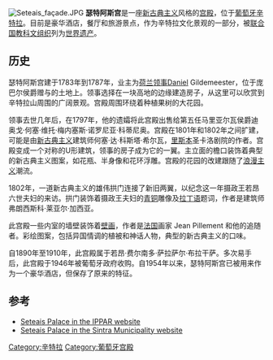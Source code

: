 [[Image:Seteais_façade.JPG|thumb]]
'''瑟特阿斯宫'''是一座[[新古典主义建筑|新古典主义]]风格的[[宫殿|宫殿]]，位于[[葡萄牙|葡萄牙]][[辛特拉|辛特拉]]。目前是豪华酒店，餐厅和旅游景点，作为辛特拉文化景观的一部分，被[[联合国教科文组织|联合国教科文组织]]列为[[世界遗产|世界遗产]]。

==历史==
瑟特阿斯宫建于1783年到1787年，业主为[[荷兰|荷兰]][[领事|领事]]Daniel Gildemeester，位于庞巴尔侯爵赠与的土地上。领事选择在一块高地的边缘建造房子，从这里可以欣赏到辛特拉山周围的广阔景观。宫殿周围环绕着种植果树的大花园。

领事去世几年后，在1797年，他的遗孀将此宫殿出售给第五任马里亚尔瓦侯爵迪奥戈·何塞·维托·梅内塞斯·诺罗尼亚·科蒂尼奥。宫殿在1801年和1802年之间扩建，可能是由[[新古典主义建筑|新古典主义]]建筑师何塞·达·科斯塔·希尔瓦，[[里斯本|里斯本]]圣卡洛剧院的作者。宫殿变成一个对称的U形建筑，领事的房子成为它的一翼。主立面的檐口装饰着典型的新古典主义图案，如花瓶、半身像和花环浮雕。宫殿的花园的改建跟随了[[浪漫主义|浪漫主义]]潮流。

1802年，一道新古典主义的雄伟拱门连接了新旧两翼，以纪念这一年摄政王若昂六世夫妇的来访。拱门装饰着摄政王夫妇的[[青铜|青铜]]雕像及[[拉丁语|拉丁语]]题词，作者是建筑师弗朗西斯科·莱亚尔·加西亚。

此宫殿一些内室的墙壁装饰着[[壁画|壁画]]，作者是[[法国|法国]]画家 Jean Pillement 和他的追随者。彩绘图案，包括异国情调的植被和神话人物，典型的新古典主义的口味。

自1890年至1910年，此宫殿属于若昂·费尔南多·萨拉萨尔·布拉干萨。多次易手后，此宫殿于1946年被葡萄牙政府收购。自1954年以来，瑟特阿斯宫已被用来作为一个豪华酒店，但保存了原来的特征。

==参考==
*[https://web.archive.org/web/20110105160007/http://www.igespar.pt/en/patrimonio/pesquisa/geral/patrimonioimovel/detail/72840/ Seteais Palace in the IPPAR website]
*[https://web.archive.org/web/20080213180827/http://www.cm-sintra.pt/Artigo.aspx?ID=3391 Seteais Palace in the Sintra Municipality website]

{{coord|38|47|47|N|9|23|46|W|type:landmark_source:dewiki|display=title}}

[[Category:辛特拉|Category:辛特拉]]
[[Category:葡萄牙宫殿|Category:葡萄牙宫殿]]